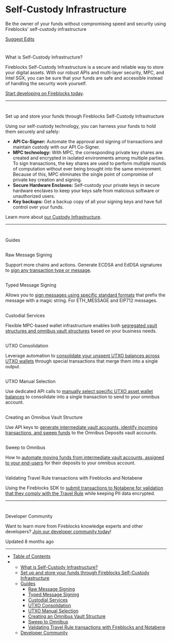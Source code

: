 # Self-Custody Infrastructure

Be the owner of your funds without compromising speed and security using Fireblocks' self-custody infrastructure

[Suggest Edits](/edit/self-custody-infrastructure)

# 

What is Self-Custody Infrastructure?

[](#what-is-self-custody-infrastructure)

Fireblocks Self-Custody Infrastructure is a secure and reliable way to store your digital assets. With our robust APIs and multi-layer security, MPC, and Intel SGX, you can be sure that your funds are safe and accessible instead of handling the security work yourself.

[Start developing on Fireblocks today](https://www.fireblocks.com/developer-sandbox-sign-up/?gl=1*19mlzew*_ga*MTY4ODc5Mjc3Ni%5B%E2%80%A6%5D_ga_D39L1D2ZX2*MTY4Nzg2MTQwOS4xNi4xLjE2ODc4Njc3OTMuMjcuMC4w).

* * *

# 

Set up and store your funds through Fireblocks Self-Custody Infrastructure

[](#set-up-and-store-your-funds-through-fireblocks-self-custody-infrastructure)

Using our self-custody technology, you can harness your funds to hold them securely and safely:

*   **API Co-Signer:** Automate the approval and signing of transactions and maintain custody with our API Co-Signer.
*   **MPC technology:** With MPC, the corresponding private key shares are created and encrypted in isolated environments among multiple parties. To sign transactions, the key shares are used to perform multiple rounds of computation without ever being brought into the same environment. Because of this, MPC eliminates the single point of compromise of private key creation and signing.
*   **Secure Hardware Enclaves:** Self-custody your private keys in secure hardware enclaves to keep your keys safe from malicious software or unauthorized users.
*   **Key backups:** Get a backup copy of all your signing keys and have full control over your funds.

Learn more about [our Custody Infrastructure](https://www.fireblocks.com/digital-asset-custody/).

* * *

# 

Guides

[](#guides)

## 

Raw Message Signing

[](#raw-message-signing)

Support more chains and actions. Generate ECDSA and EdDSA signatures to [sign any transaction type or message](/docs/raw-message-signing).

## 

Typed Message Signing

[](#typed-message-signing)

Allows you to [sign messages using specific standard formats](/docs/typed-message-signing) that prefix the message with a magic string. For ETH\_MESSAGE and EIP712 messages.

## 

Custodial Services

[](#custodial-services)

Flexible MPC-based wallet infrastructure enables both [segregated vault structures and omnibus vault structures](/docs/custodial-services) based on your business needs.

## 

UTXO Consolidation

[](#utxo-consolidation)

Leverage automation to [consolidate your unspent UTXO balances across UTXO wallets](/docs/utxo-consolidation) through special transactions that merge them into a single output.

## 

UTXO Manual Selection

[](#utxo-manual-selection)

Use dedicated API calls to [manually select specific UTXO asset wallet balances](/docs/utxo-manual-selection) to consolidate into a single transaction to send to your omnibus account.

## 

Creating an Omnibus Vault Structure

[](#creating-an-omnibus-vault-structure)

Use API keys to [generate intermediate vault accounts, identify incoming transactions, and sweep funds](/docs/creating-an-omnibus-vault-structure) to the Omnibus Deposits vault accounts.

## 

Sweep to Omnibus

[](#sweep-to-omnibus)

How to [automate moving funds from intermediate vault accounts, assigned to your end-users](/docs/sweep-to-omnibus) for their deposits to your omnibus account.

## 

Validating Travel Rule transactions with Fireblocks and Notabene

[](#validating-travel-rule-transactions-with-fireblocks-and-notabene)

Using the Fireblocks SDK to [submit transactions to Notabene for validation that they comply with the Travel Rule](/docs/validating-travel-rule-transactions-with-fireblocks-and-notabene) while keeping PII data encrypted.

* * *

# 

Developer Community

[](#developer-community)

Want to learn more from Fireblocks knowledge experts and other developers? [Join our developer community today](https://community.fireblocks.com/)!

Updated 8 months ago

* * *

*   [Table of Contents](#)
*   *   [What is Self-Custody Infrastructure?](#what-is-self-custody-infrastructure)
    *   [Set up and store your funds through Fireblocks Self-Custody Infrastructure](#set-up-and-store-your-funds-through-fireblocks-self-custody-infrastructure)
    *   [Guides](#guides)
        *   [Raw Message Signing](#raw-message-signing)
        *   [Typed Message Signing](#typed-message-signing)
        *   [Custodial Services](#custodial-services)
        *   [UTXO Consolidation](#utxo-consolidation)
        *   [UTXO Manual Selection](#utxo-manual-selection)
        *   [Creating an Omnibus Vault Structure](#creating-an-omnibus-vault-structure)
        *   [Sweep to Omnibus](#sweep-to-omnibus)
        *   [Validating Travel Rule transactions with Fireblocks and Notabene](#validating-travel-rule-transactions-with-fireblocks-and-notabene)
    *   [Developer Community](#developer-community)